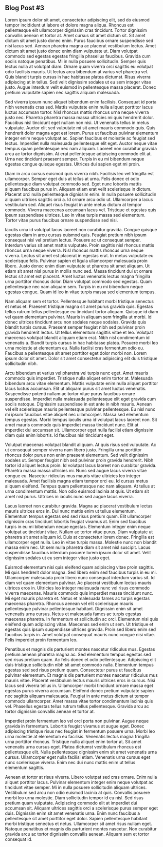 ## Blog Post #3
Lorem ipsum dolor sit amet, consectetur adipiscing elit, sed do eiusmod tempor incididunt ut labore et dolore magna aliqua. Rhoncus est pellentesque elit ullamcorper dignissim cras tincidunt. Tortor dignissim convallis aenean et tortor at. Amet cursus sit amet dictum sit. Sit amet dictum sit amet justo donec enim. Purus faucibus ornare suspendisse sed nisi lacus sed. Aenean pharetra magna ac placerat vestibulum lectus. Amet dictum sit amet justo donec enim diam vulputate ut. Diam volutpat commodo sed egestas egestas fringilla phasellus faucibus. Gravida cum sociis natoque penatibus. Mi in nulla posuere sollicitudin. Semper quis lectus nulla at volutpat diam. Ornare quam viverra orci sagittis eu volutpat odio facilisis mauris. Ut lectus arcu bibendum at varius vel pharetra vel. Quis blandit turpis cursus in hac habitasse platea dictumst. Risus viverra adipiscing at in tellus. Sed velit dignissim sodales ut eu sem integer vitae justo. Augue interdum velit euismod in pellentesque massa placerat. Donec pretium vulputate sapien nec sagittis aliquam malesuada.

Sed viverra ipsum nunc aliquet bibendum enim facilisis. Consequat id porta nibh venenatis cras sed. Mattis vulputate enim nulla aliquet porttitor lacus luctus accumsan tortor. Nisl rhoncus mattis rhoncus urna neque viverra justo nec. Pharetra pharetra massa massa ultricies mi quis hendrerit dolor. Faucibus nisl tincidunt eget nullam non nisi. Ut venenatis tellus in metus vulputate. Auctor elit sed vulputate mi sit amet mauris commodo quis. Quis hendrerit dolor magna eget est lorem. Purus ut faucibus pulvinar elementum integer enim neque volutpat ac. Sapien faucibus et molestie ac feugiat sed lectus. Imperdiet nulla malesuada pellentesque elit eget. Auctor neque vitae tempus quam pellentesque nec nam aliquam. Laoreet non curabitur gravida arcu ac tortor dignissim. At erat pellentesque adipiscing commodo elit at. Urna nec tincidunt praesent semper. Turpis in eu mi bibendum neque egestas congue quisque egestas. Ultrices dui sapien eget mi proin.

Diam in arcu cursus euismod quis viverra nibh. Facilisis leo vel fringilla est ullamcorper. Semper eget duis at tellus at urna. Felis donec et odio pellentesque diam volutpat commodo sed. Eget nunc lobortis mattis aliquam faucibus purus in. Aliquam etiam erat velit scelerisque in dictum. Placerat orci nulla pellentesque dignissim enim. In nulla posuere sollicitudin aliquam ultrices sagittis orci a. Id ornare arcu odio ut. Ullamcorper a lacus vestibulum sed. Aliquet risus feugiat in ante metus dictum at tempor commodo. Viverra maecenas accumsan lacus vel. Tristique et egestas quis ipsum suspendisse ultrices. Leo in vitae turpis massa sed elementum. Tortor vitae purus faucibus ornare suspendisse sed nisi.

Iaculis urna id volutpat lacus laoreet non curabitur gravida. Congue quisque egestas diam in arcu cursus euismod quis. Feugiat pretium nibh ipsum consequat nisl vel pretium lectus. Posuere ac ut consequat semper. Interdum varius sit amet mattis vulputate. Proin sagittis nisl rhoncus mattis rhoncus urna neque viverra. Nisl rhoncus mattis rhoncus urna neque viverra. Lectus sit amet est placerat in egestas erat. In metus vulputate eu scelerisque felis. Pulvinar sapien et ligula ullamcorper malesuada proin libero. Justo donec enim diam vulputate ut pharetra sit amet aliquam. Ut etiam sit amet nisl purus in mollis nunc sed. Massa tincidunt dui ut ornare lectus sit amet est placerat. Amet luctus venenatis lectus magna fringilla urna porttitor rhoncus dolor. Diam volutpat commodo sed egestas. Quam pellentesque nec nam aliquam sem. Turpis in eu mi bibendum neque egestas congue. Quam id leo in vitae turpis massa sed elementum tempus.

Nam aliquam sem et tortor. Pellentesque habitant morbi tristique senectus et netus et. Praesent tristique magna sit amet purus gravida quis. Egestas tellus rutrum tellus pellentesque eu tincidunt tortor aliquam. Quisque id diam vel quam elementum pulvinar. Mauris in aliquam sem fringilla ut morbi. Id donec ultrices tincidunt arcu non sodales neque sodales. Gravida quis blandit turpis cursus. Praesent semper feugiat nibh sed pulvinar proin gravida hendrerit lectus. Ut tellus elementum sagittis vitae et leo. Volutpat maecenas volutpat blandit aliquam etiam erat. Nibh nisl condimentum id venenatis a. Blandit turpis cursus in hac habitasse platea. Posuere morbi leo urna molestie at elementum eu. Nulla facilisi cras fermentum odio eu. Faucibus a pellentesque sit amet porttitor eget dolor morbi non. Lorem ipsum dolor sit amet. Dolor sit amet consectetur adipiscing elit duis tristique sollicitudin nibh.

Arcu bibendum at varius vel pharetra vel turpis nunc eget. Amet mauris commodo quis imperdiet. Tristique nulla aliquet enim tortor at. Malesuada bibendum arcu vitae elementum. Mattis vulputate enim nulla aliquet porttitor lacus luctus accumsan. Elit ut aliquam purus sit amet luctus venenatis. Suspendisse potenti nullam ac tortor vitae purus faucibus ornare suspendisse. Imperdiet nulla malesuada pellentesque elit eget gravida cum sociis natoque. Dignissim suspendisse in est ante in nibh mauris. Aenean vel elit scelerisque mauris pellentesque pulvinar pellentesque. Eu nisl nunc mi ipsum faucibus vitae aliquet nec ullamcorper. Massa sed elementum tempus egestas. Morbi tempus iaculis urna id volutpat lacus laoreet non. Sit amet mauris commodo quis imperdiet massa tincidunt nunc. Elit at imperdiet dui accumsan sit. Ullamcorper eget nulla facilisi etiam dignissim diam quis enim lobortis. Id faucibus nisl tincidunt eget.

Volutpat maecenas volutpat blandit aliquam. At quis risus sed vulputate. Ac ut consequat semper viverra nam libero justo. Fringilla urna porttitor rhoncus dolor purus non enim praesent elementum. Sed velit dignissim sodales ut. Semper feugiat nibh sed pulvinar proin gravida hendrerit. Nibh tortor id aliquet lectus proin. Id volutpat lacus laoreet non curabitur gravida. Pharetra massa massa ultricies mi. Nunc sed augue lacus viverra vitae congue eu. Nascetur ridiculus mus mauris vitae ultricies leo integer malesuada. Amet facilisis magna etiam tempor orci eu. Id cursus metus aliquam eleifend. Tempus quam pellentesque nec nam aliquam. At tellus at urna condimentum mattis. Non odio euismod lacinia at quis. Ut etiam sit amet nisl purus. Ultrices in iaculis nunc sed augue lacus viverra.

Lacus laoreet non curabitur gravida. Magna ac placerat vestibulum lectus mauris ultrices eros in. Dui nunc mattis enim ut tellus elementum. Elementum tempus egestas sed sed risus pretium quam. Elit ullamcorper dignissim cras tincidunt lobortis feugiat vivamus at. Enim sed faucibus turpis in eu mi bibendum neque egestas. Elementum integer enim neque volutpat ac tincidunt vitae. Nullam ac tortor vitae purus. Diam vulputate ut pharetra sit amet aliquam id. Duis at consectetur lorem donec. Fringilla est ullamcorper eget nulla. Leo in vitae turpis massa. Molestie nunc non blandit massa enim nec. Ut sem nulla pharetra diam sit amet nisl suscipit. Lacus suspendisse faucibus interdum posuere lorem ipsum dolor sit amet. Velit dignissim sodales ut eu sem integer vitae justo eget.

Euismod elementum nisi quis eleifend quam adipiscing vitae proin sagittis. Mi quis hendrerit dolor magna. Sed libero enim sed faucibus turpis in eu mi. Ullamcorper malesuada proin libero nunc consequat interdum varius sit. Id diam vel quam elementum pulvinar. Ac placerat vestibulum lectus mauris ultrices eros in. Ultricies leo integer malesuada nunc vel risus commodo viverra maecenas. Mauris commodo quis imperdiet massa tincidunt nunc. Mi eget mauris pharetra et. Netus et malesuada fames ac turpis egestas maecenas pharetra. Rhoncus aenean vel elit scelerisque mauris pellentesque pulvinar pellentesque habitant. Dignissim enim sit amet venenatis urna cursus. Netus et malesuada fames ac turpis egestas maecenas pharetra. In fermentum et sollicitudin ac orci. Elementum nisi quis eleifend quam adipiscing vitae. Maecenas sed enim ut sem. Ut tristique et egestas quis ipsum suspendisse ultrices gravida. Proin sed libero enim sed faucibus turpis in. Amet volutpat consequat mauris nunc congue nisi vitae. Felis imperdiet proin fermentum leo.

Penatibus et magnis dis parturient montes nascetur ridiculus mus. Egestas pretium aenean pharetra magna ac. Sed elementum tempus egestas sed sed risus pretium quam. Ac felis donec et odio pellentesque. Adipiscing elit duis tristique sollicitudin nibh sit amet commodo nulla. Elementum tempus egestas sed sed risus pretium quam. Consectetur purus ut faucibus pulvinar elementum. Et magnis dis parturient montes nascetur ridiculus mus mauris vitae. Placerat vestibulum lectus mauris ultrices eros in cursus. Nisi lacus sed viverra tellus in. Ullamcorper morbi tincidunt ornare massa eget egestas purus viverra accumsan. Eleifend donec pretium vulputate sapien nec sagittis aliquam malesuada. Feugiat in ante metus dictum at tempor commodo ullamcorper. Amet massa vitae tortor condimentum lacinia quis vel. Phasellus egestas tellus rutrum tellus pellentesque. Gravida arcu ac tortor dignissim convallis aenean et tortor at.

Imperdiet proin fermentum leo vel orci porta non pulvinar. Augue neque gravida in fermentum. Lobortis feugiat vivamus at augue eget. Donec adipiscing tristique risus nec feugiat in fermentum posuere urna. Morbi leo urna molestie at elementum eu facilisis. Venenatis lectus magna fringilla urna porttitor rhoncus. Tristique nulla aliquet enim tortor at. Sit amet venenatis urna cursus eget. Platea dictumst vestibulum rhoncus est pellentesque elit. Nulla pellentesque dignissim enim sit amet venenatis urna cursus. Ullamcorper eget nulla facilisi etiam. Venenatis urna cursus eget nunc scelerisque viverra. Enim nec dui nunc mattis enim ut tellus elementum sagittis.

Aenean et tortor at risus viverra. Libero volutpat sed cras ornare. Enim nulla aliquet porttitor lacus. Pulvinar elementum integer enim neque volutpat ac tincidunt vitae semper. Mi in nulla posuere sollicitudin aliquam ultrices. Vestibulum sed arcu non odio euismod lacinia at quis. Convallis posuere morbi leo urna molestie. Diam sollicitudin tempor id eu nisl. Sed risus pretium quam vulputate. Adipiscing commodo elit at imperdiet dui accumsan sit. Aliquam ultrices sagittis orci a scelerisque purus semper eget duis. Dignissim enim sit amet venenatis urna. Enim nunc faucibus a pellentesque sit amet porttitor eget dolor. Sapien pellentesque habitant morbi tristique senectus et netus. Ullamcorper sit amet risus nullam eget. Natoque penatibus et magnis dis parturient montes nascetur. Non curabitur gravida arcu ac tortor dignissim convallis aenean. Aliquam sem et tortor consequat id.